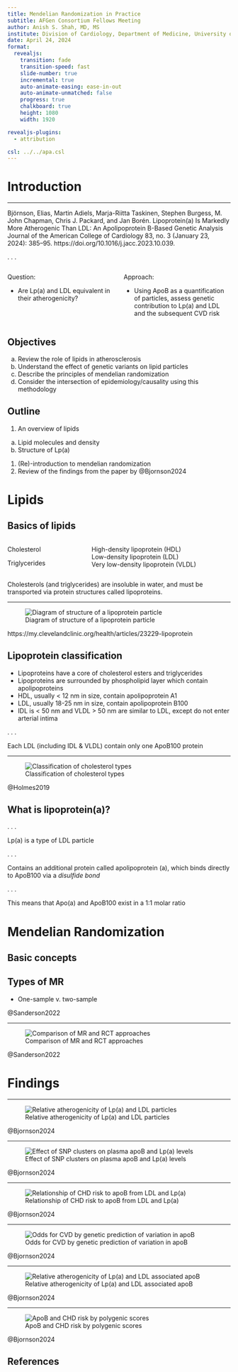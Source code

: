 ```yaml
---
title: Mendelian Randomization in Practice
subtitle: AFGen Consortium Fellows Meeting
author: Anish S. Shah, MD, MS
institute: Division of Cardiology, Department of Medicine, University of Illinois Chicago 
date: April 24, 2024
format:
  revealjs:
    transition: fade
    transition-speed: fast
    slide-number: true
    incremental: true
    auto-animate-easing: ease-in-out
    auto-animate-unmatched: false
    progress: true
    chalkboard: true
    height: 1080
    width: 1920

revealjs-plugins:
  - attribution

csl: ../../apa.csl
---
```


# Introduction

---

::: {.callout-important title="Paper"}
Björnson, Elias, Martin Adiels, Marja-Riitta Taskinen, Stephen Burgess, M. John Chapman, Chris J. Packard, and Jan Borén. 
[Lipoprotein(a) Is Markedly More Atherogenic Than LDL: An Apolipoprotein B-Based Genetic Analysis]{.orange}
Journal of the American College of Cardiology 83, no. 3 (January 23, 2024): 385–95. 
https://doi.org/10.1016/j.jacc.2023.10.039.
:::

. . .

:::: {.columns}
::: {.column width="50%"}
Question:

- Are Lp(a) and LDL equivalent in their atherogenicity?
:::
::: {.column width="50%"}
Approach:

- Using ApoB as a quantification of particles, assess genetic contribution to Lp(a) and LDL and the subsequent CVD risk
:::
::::


## Objectives

a. Review the role of lipids in atherosclerosis
a. Understand the effect of genetic variants on lipid particles
a. Describe the principles of mendelian randomization
a. Consider the intersection of epidemiology/causality using this methodology

## Outline

1. An overview of lipids
  a. Lipid molecules and density
  a. Structure of Lp(a)
1. (Re)-introduction to mendelian randomization
1. Review of the findings from the paper by @Bjornson2024

# Lipids

## Basics of lipids

:::: {.columns}
::: {.column width="35%"}

::: {.fragment fragment-index=1}
::: {.fragment .highlight-current-red fragment-index=4}
Cholesterol
:::
:::

::: {.fragment fragment-index=2}
Triglycerides
:::

:::
::: {.column width="65%"}

::: {.fragment fragment-index=3}
::: {.fragment .highlight-current-red fragment-index=4}
High-density lipoprotein (HDL)  
Low-density lipoprotein (LDL)  
Very low-density lipoprotein (VLDL)  
:::
:::

:::
::::

::: {.fragment fragment-index=5}
Cholesterols (and triglycerides) are insoluble in water, and must be transported via protein structures called [lipoproteins]{.red}.
:::

---

![Diagram of structure of a lipoprotein particle](cleveland-clinic-lipoprotein.png){#fig-lipoprotein}

::: attribution
https://my.clevelandclinic.org/health/articles/23229-lipoprotein
:::

## Lipoprotein classification

- Lipoproteins have a core of cholesterol esters and triglycerides
- Lipoproteins are surrounded by phospholipid layer which contain [apolipoproteins]{.orange}
- HDL, usually < 12 nm in size, contain apolipoprotein A1
- LDL, usually 18-25 nm in size, contain apolipoprotein B100
- IDL is < 50 nm and VLDL > 50 nm are similar to LDL, except do not enter arterial intima

. . .

::: {.callout-important}
Each LDL (including IDL & VLDL) contain only [one ApoB100 protein]{.orange}
:::

---

![Classification of cholesterol types](holmes-2019-cholesterol-types.png){#fig-cholesterol}

::: attribution
@Holmes2019
:::

## What is lipoprotein(a)?

. . . 

Lp(a) is a type of LDL particle

. . .

Contains an additional protein called apolipoprotein (a), which binds directly to ApoB100 via a *disulfide bond*

. . .

::: {.fragment .highlight-current-red}
This means that Apo(a) and ApoB100 exist in a 1:1 molar ratio
:::

# Mendelian Randomization

## Basic concepts

## Types of MR

- One-sample v. two-sample

::: attribution
@Sanderson2022
:::

---

![Comparison of MR and RCT approaches](sanderson-2022-mr-rct.png){#fig-mr-rct}

::: attribution
@Sanderson2022
:::

# Findings

---

![Relative atherogenicity of Lp(a) and LDL particles](bjornson-2024-central-illustration.png){#fig-central}

::: attribution
@Bjornson2024
:::

---

![Effect of SNP clusters on plasma apoB and Lp(a) levels](bjornson-2024-snp-clusters-lpa.png){#fig-snp}

::: attribution
@Bjornson2024
:::

---

![Relationship of CHD risk to apoB from LDL and Lp(a)](bjornson-2024-chd-risk-by-apob-type.png){#fig-chd}

::: attribution
@Bjornson2024
:::

---

![Odds for CVD by genetic prediction of variation in apoB](bjornson-2024-odds-ratio.png){#fig-odds}

::: attribution
@Bjornson2024
:::

---

![Relative atherogenicity of Lp(a) and LDL associated apoB](bjornson-2024-relative-atherogenicity.png){#fig-relative}

::: attribution
@Bjornson2024
:::

---

![ApoB and CHD risk by polygenic scores](bjornson-2024-chd-risk-pgs.png){#fig-pgs}

::: attribution
@Bjornson2024
:::

## References {.smallest}

::: {#refs}
:::
